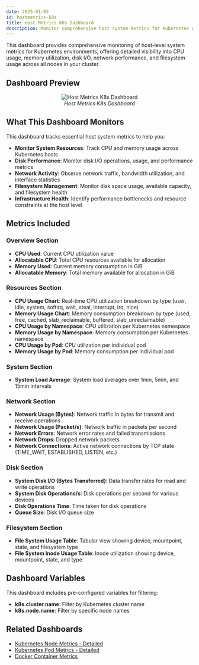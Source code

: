 ```yaml
---
date: 2025-01-03
id: hostmetrics-k8s
title: Host Metrics K8s Dashboard
description: Monitor comprehensive host system metrics for Kubernetes environments including CPU, memory, disk, network and filesystem usage across cluster nodes.
---
```


This dashboard provides comprehensive monitoring of host-level system metrics for Kubernetes environments, offering detailed visibility into CPU usage, memory utilization, disk I/O, network performance, and filesystem usage across all nodes in your cluster.

## Dashboard Preview

<figure data-zoomable align='center'>
    <img src="/img/docs/dashboards/dashboard-templates/hostmetrics-k8s.webp" alt="Host Metrics K8s Dashboard"/>
    <figcaption><i>Host Metrics K8s Dashboard</i></figcaption>
</figure>

<div className="flex justify-center">
  <DashboardActions 
    dashboardJsonUrl="https://raw.githubusercontent.com/SigNoz/dashboards/refs/heads/main/hostmetrics/hostmetrics-k8s.json"
    dashboardName="Host Metrics K8s"
  />
</div>

## What This Dashboard Monitors

This dashboard tracks essential host system metrics to help you:

- **Monitor System Resources**: Track CPU and memory usage across Kubernetes hosts
- **Disk Performance**: Monitor disk I/O operations, usage, and performance metrics
- **Network Activity**: Observe network traffic, bandwidth utilization, and interface statistics
- **Filesystem Management**: Monitor disk space usage, available capacity, and filesystem health
- **Infrastructure Health**: Identify performance bottlenecks and resource constraints at the host level

## Metrics Included

### Overview Section
- **CPU Used**: Current CPU utilization value
- **Allocatable CPU**: Total CPU resources available for allocation
- **Memory Used**: Current memory consumption in GiB
- **Allocatable Memory**: Total memory available for allocation in GiB

### Resources Section
- **CPU Usage Chart**: Real-time CPU utilization breakdown by type (user, idle, system, softirq, wait, steal, interrupt, irq, nice)
- **Memory Usage Chart**: Memory consumption breakdown by type (used, free, cached, slab_reclaimable, buffered, slab_unreclaimable)
- **CPU Usage by Namespace**: CPU utilization per Kubernetes namespace
- **Memory Usage by Namespace**: Memory consumption per Kubernetes namespace
- **CPU Usage by Pod**: CPU utilization per individual pod
- **Memory Usage by Pod**: Memory consumption per individual pod

### System Section
- **System Load Average**: System load averages over 1min, 5min, and 15min intervals

### Network Section
- **Network Usage (Bytes)**: Network traffic in bytes for transmit and receive operations
- **Network Usage (Packet/s)**: Network traffic in packets per second
- **Network Errors**: Network error rates and failed transmissions
- **Network Drops**: Dropped network packets
- **Network Connections**: Active network connections by TCP state (TIME_WAIT, ESTABLISHED, LISTEN, etc.)

### Disk Section
- **System Disk I/O (Bytes Transferred)**: Data transfer rates for read and write operations
- **System Disk Operations/s**: Disk operations per second for various devices
- **Disk Operations Time**: Time taken for disk operations
- **Queue Size**: Disk I/O queue size

### Filesystem Section
- **File System Usage Table**: Tabular view showing device, mountpoint, state, and filesystem type
- **File System Inode Usage Table**: Inode utilization showing device, mountpoint, state, and type

## Dashboard Variables

This dashboard includes pre-configured variables for filtering:

- **k8s.cluster.name**: Filter by Kubernetes cluster name
- **k8s.node.name**: Filter by specific node names

## Related Dashboards

- [Kubernetes Node Metrics - Detailed](/docs/dashboards/dashboard-templates/kubernetes-node-metrics-detailed)
- [Kubernetes Pod Metrics - Detailed](/docs/dashboards/dashboard-templates/kubernetes-pod-metrics-detailed)
- [Docker Container Metrics](/docs/dashboards/dashboard-templates/docker-container-metrics)
